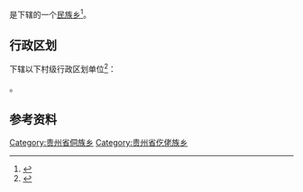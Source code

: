 {{中国乡级行政区|52/06/23/203/000}}

'''{{PAGENAMEBASE}}'''是{{PRC admin/fullname|52/06/23/203/000|3}}下辖的一个[[民族乡|民族乡]]<ref>{{PRC admin/ref sgc|{{PRC admin/parent|52/06/23/203/000}}}}</ref>。

== 行政区划 ==
{{PAGENAMEBASE}}下辖以下村级行政区划单位<ref>{{PRC admin/ref sgc|52/06/23/203/000}}</ref>：

{{PRC admin/children|52/06/23/203/000}}。

== 参考资料 ==
{{reflist}}

{{贵州行政区划小作品}}
{{PRC admin/navcat|52/06/23/203/000}}
[[Category:贵州省侗族乡|Category:贵州省侗族乡]]
[[Category:贵州省仡佬族乡|Category:贵州省仡佬族乡]]